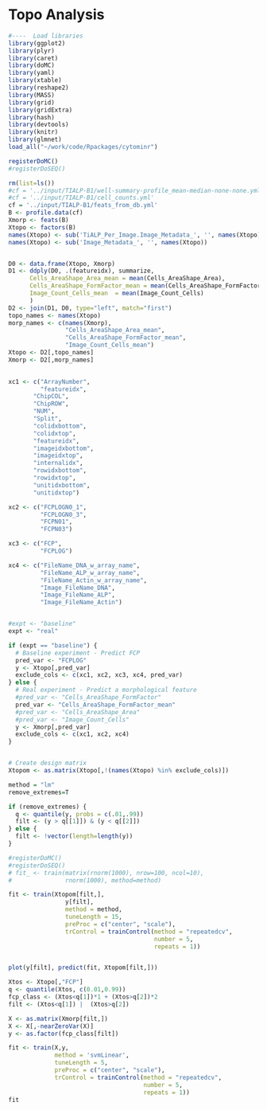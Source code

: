 Topo Analysis
========================================================

```r
#----  Load libraries
library(ggplot2)
library(plyr)
library(caret)
library(doMC)
library(yaml)
library(xtable)
library(reshape2)
library(MASS)
library(grid)
library(gridExtra)
library(hash)
library(devtools)
library(knitr)
library(glmnet)
load_all("~/work/code/Rpackages/cytominr")

registerDoMC()
#registerDoSEQ()
```

```r
rm(list=ls())
#cf = '../input/TIALP-B1/well-summary-profile_mean-median-none-none.yml'
#cf = '../input/TIALP-B1/cell_counts.yml'
cf = '../input/TIALP-B1/feats_from_db.yml'
B <- profile.data(cf)
Xmorp <- feats(B)
Xtopo <- factors(B)
names(Xtopo) <- sub('TiALP_Per_Image.Image_Metadata_', '', names(Xtopo))
names(Xtopo) <- sub('Image_Metadata_', '', names(Xtopo))


D0 <- data.frame(Xtopo, Xmorp)
D1 <- ddply(D0, .(featureidx), summarize, 
      Cells_AreaShape_Area_mean = mean(Cells_AreaShape_Area),
      Cells_AreaShape_FormFactor_mean = mean(Cells_AreaShape_FormFactor),
      Image_Count_Cells_mean  = mean(Image_Count_Cells)
      )
D2 <- join(D1, D0, type="left", match="first")
topo_names <- names(Xtopo)
morp_names <- c(names(Xmorp), 
                "Cells_AreaShape_Area_mean", 
                "Cells_AreaShape_FormFactor_mean", 
                "Image_Count_Cells_mean")
Xtopo <- D2[,topo_names]
Xmorp <- D2[,morp_names]

  
xc1 <- c("ArrayNumber",
         "featureidx",
       "ChipCOL",
       "ChipROW",
       "NUM",
       "Split",
       "colidxbottom",
       "colidxtop",
       "featureidx",
       "imageidxbottom",
       "imageidxtop",
       "internalidx",
       "rowidxbottom",
       "rowidxtop",
       "unitidxbottom",
       "unitidxtop")

xc2 <- c("FCPLOGN0_1",
         "FCPLOGN0_3",
         "FCPN01",
         "FCPN03")

xc3 <- c("FCP",
         "FCPLOG")

xc4 <- c("FileName_DNA_w_array_name",
         "FileName_ALP_w_array_name",
         "FileName_Actin_w_array_name",
         "Image_FileName_DNA",
         "Image_FileName_ALP",
         "Image_FileName_Actin")


#expt <- "baseline"
expt <- "real"

if (expt == "baseline") {
  # Baseline experiment - Predict FCP
  pred_var <- "FCPLOG"
  y <- Xtopo[,pred_var]
  exclude_cols <- c(xc1, xc2, xc3, xc4, pred_var)  
} else {
  # Real experiment - Predict a morphological feature
  #pred_var <- "Cells_AreaShape_FormFactor"
  pred_var <- "Cells_AreaShape_FormFactor_mean"  
  #pred_var <- "Cells_AreaShape_Area"
  #pred_var <- "Image_Count_Cells"
  y <- Xmorp[,pred_var]
  exclude_cols <- c(xc1, xc2, xc4)  
}


# Create design matrix
Xtopom <- as.matrix(Xtopo[,!(names(Xtopo) %in% exclude_cols)])

```

```r
method = "lm"
remove_extremes=T

if (remove_extremes) {
  q <- quantile(y, probs = c(.01,.99))
  filt <- (y > q[[1]]) & (y < q[[2]])  
} else {
  filt <- !vector(length=length(y))
}

#registerDoMC()
#registerDoSEQ()
# fit_ <- train(matrix(rnorm(1000), nrow=100, ncol=10), 
#               rnorm(1000), method=method)

fit <- train(Xtopom[filt,],
                y[filt],
                method = method,
                tuneLength = 15,
                preProc = c("center", "scale"),
                trControl = trainControl(method = "repeatedcv", 
                                         number = 5,
                                         repeats = 1))


plot(y[filt], predict(fit, Xtopom[filt,]))


```

```r
Xtos <- Xtopo[,"FCP"]
q <- quantile(Xtos, c(0.01,0.99))
fcp_class <- (Xtos<q[1])*1 + (Xtos>q[2])*2
filt <- (Xtos<q[1]) |  (Xtos>q[2])

X <- as.matrix(Xmorp[filt,])
X <- X[,-nearZeroVar(X)]
y <- as.factor(fcp_class[filt])

fit <- train(X,y,
             method = 'svmLinear',
             tuneLength = 5,
             preProc = c("center", "scale"),
             trControl = trainControl(method = "repeatedcv", 
                                      number = 5,
                                      repeats = 1))
fit



```
